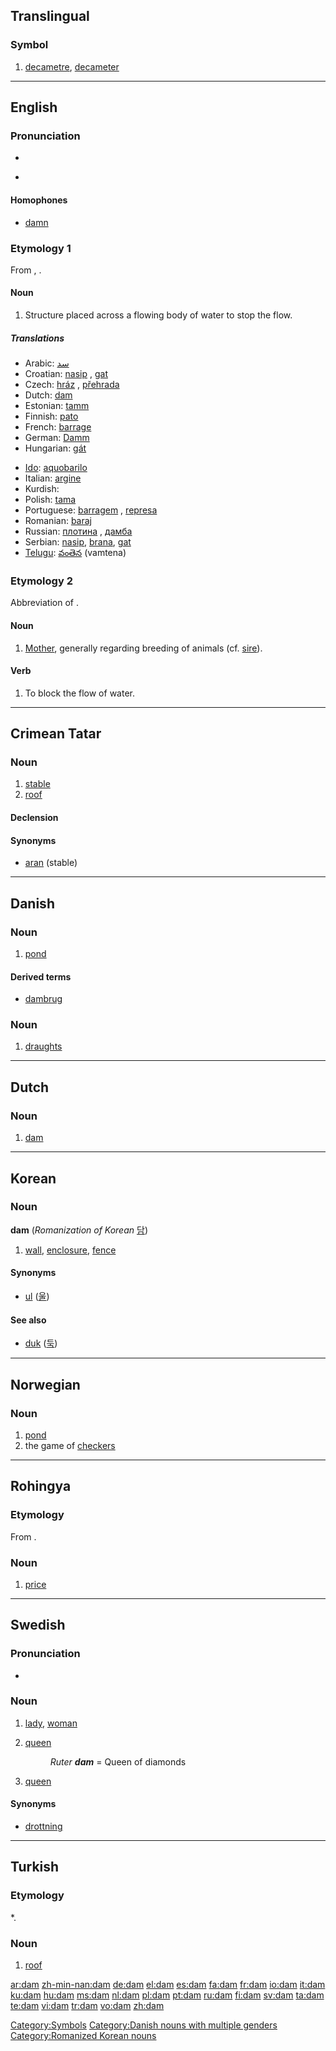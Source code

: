 {{wikipedia|dab=dam (disambiguation)|dam}}
==Translingual==

===Symbol===
{{infl|mul|symbol}}

# [[decametre]], [[decameter]]

[[Category:Symbols]]

----

==English==

===Pronunciation===
* {{IPA|/dæm/}}
* {{audio|en-us-dam.ogg|Audio (US)}}
*: {{rhymes|æm}}

====Homophones====
* [[damn]]

===Etymology 1===
From {{MD.}}, {{MLG.}} {{term|dam|lang=gml}}.

====Noun====
{{wikipedia}}
{{en-noun}}

# Structure placed across a flowing body of water to stop the flow.

=====Translations=====
{{trans-top|structure placed across a flowing body of water}}
* Arabic: [[سد]]
* Croatian: [[nasip]] {{m}}, [[gat]] {{m}}
* Czech: [[hráz]] {{f}}, [[přehrada]] {{f}}
* Dutch: [[dam#Dutch|dam]] {{m}}
* Estonian: [[tamm]]
* Finnish: [[pato]]
* French: [[barrage]] {{m}}
* German: [[Damm]] {{m}}
* Hungarian: [[gát]]
{{trans-mid}}
* [[Ido]]: [[aquobarilo]]
* Italian: [[argine]] {{m}}
* Kurdish: {{KUchar|[[به‌ربه‌ست]]}}
* Polish: [[tama#Polish|tama]] {{f}}
* Portuguese: [[barragem]] {{f}}, [[represa]] {{f}}
* Romanian: [[baraj]] {{n}}
* Russian: [[плотина]] {{f}}, [[дамба]] {{f}}
* Serbian: [[nasip]], [[brana]], [[gat]]
* [[Telugu]]: [[వంతెన]] (vamtena)
{{trans-bottom}}

===Etymology 2===
Abbreviation of {{term|dame}}.

====Noun====
{{en-noun}}

# [[mother|Mother]], generally regarding breeding of animals (cf. [[sire]]).

====Verb====
{{en-verb|dams|damming|dammed}}

# To block the flow of water.

----

==Crimean Tatar==

===Noun===
{{infl|crh|noun}}

# [[stable]]
# [[roof]]

====Declension====
{{crh-latin-noun|nıñ|ğa|nı|da|dan}}

====Synonyms====
* [[aran]] (stable)

----

==Danish==

===Noun===
{{infl|da|noun|g=c}}

# [[pond]]

====Derived terms====
* [[dambrug]] {{n}}

===Noun===
{{infl|da|noun|g=c}}

# [[draughts]]

[[Category:Danish nouns with multiple genders]]

----

==Dutch==

===Noun===
{{nl-noun|g=m|pl=dammen|dim=dammetje}}

# [[dam#English|dam]]

----

==Korean==

===Noun===
'''dam''' (''Romanization of Korean'' [[담]])

# [[wall]], [[enclosure]], [[fence]]

====Synonyms====
* [[ul]] ([[울]])

====See also====
* [[duk#Korean|duk]] ([[둑]])

[[Category:Romanized Korean nouns]]

----

==Norwegian==

===Noun===
{{no-noun-m1|damm}}

# [[pond]]
# the game of [[checkers]]

----

==Rohingya==

===Etymology===
From {{Beng.|cit}}.

===Noun===
{{infl|cit|noun}}

# [[price]]

----

==Swedish==

===Pronunciation===
* {{audio|Sv-dam.ogg|audio}}

===Noun===
{{sv-noun-reg-r-c|2=dame}}
{{infl|sv|noun|g=c}}

# [[lady]], [[woman]]
# {{context|card games|lang=sv}} [[queen]]
#: ''Ruter '''dam''''' = Queen of diamonds
# {{context|chess|lang=sv}} [[queen]]

====Synonyms====
* {{sense|in chess}} [[drottning]]

----

==Turkish==

===Etymology===
{{CT.|tr}} *{{term|tām}}.

===Noun===
{{infl|tr|noun}}

# [[roof]]

[[ar:dam]]
[[zh-min-nan:dam]]
[[de:dam]]
[[el:dam]]
[[es:dam]]
[[fa:dam]]
[[fr:dam]]
[[io:dam]]
[[it:dam]]
[[ku:dam]]
[[hu:dam]]
[[ms:dam]]
[[nl:dam]]
[[pl:dam]]
[[pt:dam]]
[[ru:dam]]
[[fi:dam]]
[[sv:dam]]
[[ta:dam]]
[[te:dam]]
[[vi:dam]]
[[tr:dam]]
[[vo:dam]]
[[zh:dam]]
